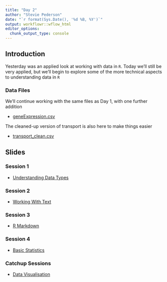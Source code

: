 ```yaml
---
title: "Day 2"
author: "Stevie Pederson"
date: "`r format(Sys.Date(), '%d %B, %Y')`"
output: workflowr::wflow_html
editor_options:
  chunk_output_type: console
---
```


## Introduction

Yesterday was an applied look at working with data in `R`.
Today we'll still be very applied, but we'll begin to explore some of the more technical aspects to understanding data in `R`

### Data Files

We'll continue working with the same files as Day 1, with one further addition

- [geneExpression.csv](data/geneExpression.csv)

The cleaned-up version of transport is also here to make things easier

- [transport_clean.csv](data/transport_clean.csv)

## Slides

### Session 1

- [Understanding Data Types](2.1_DataTypes.html)

### Session 2

- [Working With Text](2.2_TextManipulation.html) 

### Session 3

- [R Markdown](1.4_RMarkdown.html)

### Session 4

- [Basic Statistics](2.3_BasicStatistics.html) 

### Catchup Sessions

- [Data Visualisation](1.3.1_DataVisualisation.html#/boxplots-1)
